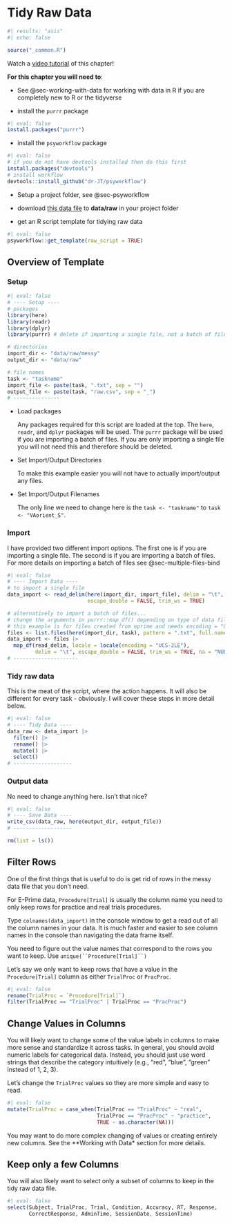 # Tidy Raw Data {#sec-tidy-raw-data}

```r
#| results: "asis"
#| echo: false

source("_common.R")
```

::: callout-tip
Watch a [video tutorial](https://youtu.be/g9KiPKA-dDw) of this chapter!
:::

**For this chapter you will need to**:

-   See @sec-working-with-data for working with data in R if you are completely new to R or the tidyverse

-   install the `purrr` package

```r
#| eval: false
install.packages("purrr")
```

-   install the `psyworkflow` package

```r
#| eval: false
# if you do not have devtools installed then do this first
install.packages("devtools")
# install workflow
devtools::install_github("dr-JT/psyworkflow")
```

-   Setup a project folder, see @sec-psyworkflow

-   download [this data file]() to **data/raw** in your project folder

-   get an R script template for tidying raw data

```r
#| eval: false
psyworkflow::get_template(raw_script = TRUE)
```

## Overview of Template

### Setup

```r
#| eval: false
# ---- Setup ----
# packages
library(here)
library(readr)
library(dplyr)
library(purrr) # delete if importing a single file, not a batch of files

# directories
import_dir <- "data/raw/messy"
output_dir <- "data/raw"

# file names
task <- "taskname"
import_file <- paste(task, ".txt", sep = "")
output_file <- paste(task, "raw.csv", sep = "_")
# ---------------
```

-   Load packages

    Any packages required for this script are loaded at the top. The `here`, `readr`, and `dplyr` packages will be used. The `purrr` package will be used if you are importing a batch of files. If you are only importing a single file you will not need this and therefore should be deleted.

-   Set Import/Output Directories

    To make this example easier you will not have to actually import/output any files.

-   Set Import/Output Filenames

    The only line we need to change here is the `task <- "taskname"` to `task <- "VAorient_S"`.

### Import

I have provided two different import options. The first one is if you are importing a single file. The second is if you are importing a batch of files. For more details on importing a batch of files see @sec-multiple-files-bind

```r
#| eval: false
# ---- Import Data ----
# to import a single file
data_import <- read_delim(here(import_dir, import_file), delim = "\t",
                          escape_double = FALSE, trim_ws = TRUE)

# alternatively to import a batch of files...
# change the arguments in purrr::map_df() depending on type of data files
# this example is for files created from eprime and needs encoding = "UCS-2LE"
files <- list.files(here(import_dir, task), pattern = ".txt", full.names = TRUE)
data_import <- files |>
  map_df(read_delim, locale = locale(encoding = "UCS-2LE"),
         delim = "\t", escape_double = FALSE, trim_ws = TRUE, na = "NULL")
# ---------------------
```

### Tidy raw data

This is the meat of the script, where the action happens. It will also be different for every task - obviously. I will cover these steps in more detail below.

```r
#| eval: false
# ---- Tidy Data ----
data_raw <- data_import |>
  filter() |>
  rename() |>
  mutate() |>
  select()
# -------------------
```

### Output data

No need to change anything here. Isn't that nice?

```r
#| eval: false
# ---- Save Data ----
write_csv(data_raw, here(output_dir, output_file))
# -------------------

rm(list = ls())
```

## Filter Rows

One of the first things that is useful to do is get rid of rows in the messy data file that you don't need.

For E-Prime data, `Procedure[Trial]` is usually the column name you need to only keep rows for practice and real trials procedures.

::: callout-tip
Type `colnames(data_import)` in the console window to get a read out of all the column names in your data. It is much faster and easier to see column names in the console than navigating the data frame itself.
:::

You need to figure out the value names that correspond to the rows you want to keep. Use ``` unique(``Procedure[Trial]``) ```

Let's say we only want to keep rows that have a value in the `Procedure[Trial]` column as either `TrialProc` or `PracProc`.

```r
#| eval: false
rename(TrialProc = `Procedure[Trial]`)
filter(TrialProc == "TrialProc" | TrialProc == "PracProc")
```

## Change Values in Columns

You will likely want to change some of the value labels in columns to make more sense and standardize it across tasks. In general, you should avoid numeric labels for categorical data. Instead, you should just use word strings that describe the category intuitively (e.g., "red", "blue", "green" instead of 1, 2, 3).

Let's change the `TrialProc` values so they are more simple and easy to read.

```r
#| eval: false
mutate(TrialProc = case_when(TrialProc == "TrialProc" ~ "real", 
                             TrialProc == "PracProc" ~ "practice",
                             TRUE ~ as.character(NA))) 
```

You may want to do more complex changing of values or creating entirely new columns. See the \*\*Working with Data\* section for more details.

## Keep only a few Columns

You will also likely want to select only a subset of columns to keep in the tidy raw data file.

```r
#| eval: false
select(Subject, TrialProc, Trial, Condition, Accuracy, RT, Response,
       CorrectResponse, AdminTime, SessionDate, SessionTime)
```
